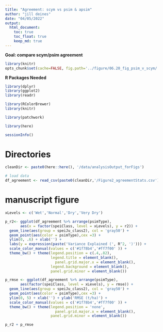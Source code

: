```yaml
---
title: "Agreement: scym vs psim & apsim"
author: "jill deines"
date: "04/05/2022"
output: 
  html_document:
    toc: true
    toc_float: true
    keep_md: true
---
```


**Goal:  compare scym/psim agreement**



```r
library(knitr)
opts_chunk$set(cache=FALSE, fig.path='../figure/06.20_fig_psim_v_scym/')
```

**R Packages Needed**

```r
library(dplyr)
library(ggplot2)
library(readr)

library(RColorBrewer)
library(knitr)

library(patchwork)

library(here)

sessionInfo()
```

# Directories

```r
cleanDir <- paste0(here::here(), '/data/analysisOutput_forFigs')

# load data
df_agreement <- read_csv(paste0(cleanDir,'/Figure2_agreementStats.csv'))
```


# manuscript figure

```r


xLevels <- c('Wet','Normal','Dry','Very Dry')

p_r2<- ggplot(df_agreement %>% arrange(psimType),
       aes(x = factor(speiClass, level = xLevels), y = r2)) +
  geom_line(aes(group = speiJu_class2), col = 'gray50') +
  geom_point(aes(color = psimType),cex =3) +
  ylim(0, .6) + xlab('') + 
  labs(y = expression(paste('Variance Explained (', R^2, ')'))) +
  scale_color_manual(values = c('#1f78b4','#ff7f00' )) +
  theme_bw() + theme(legend.position = c(.4,.82),
                     legend.title = element_blank(),
                       panel.grid.major.x = element_blank(),
                     legend.background = element_blank(),
                     panel.grid.minor = element_blank()) 

p_rmse <- ggplot(df_agreement %>% arrange(psimType),
       aes(factor(speiClass, level = xLevels), y = rmse)) +
  geom_line(aes(group = speiJu_class2), col = 'gray50') +
  geom_point(aes(color = psimType),cex =3) +
  ylim(0, 5) + xlab('') + ylab('RMSE (t/ha)') +
  scale_color_manual(values = c('#1f78b4','#ff7f00' )) +
  theme_bw() + theme(legend.position = 'none',
                       panel.grid.major.x = element_blank(),
                     panel.grid.minor = element_blank()) 

p_r2 + p_rmse
```



